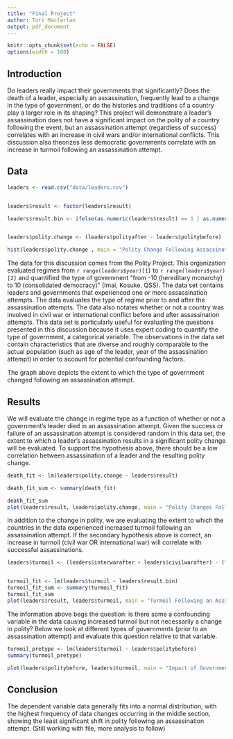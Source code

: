 ```yaml
---
title: "Final Project"
author: Tori Macfarlan
output: pdf_document
---
```


```r
knitr::opts_chunk$set(echo = FALSE)
options(width = 100)
```

## Introduction

Do leaders really impact their governments that significantly? Does the death of a leader, especially an assassination, frequently lead to a change in the type of government, or do the histories and traditions of a country play a larger role in its shaping? This project will demonstrate a leader's assassination does not have a significant impact on the polity of a country following the event, but an assassination attempt (regardless of success) correlates with an increase in civil wars and/or international conflicts. This discussion also theorizes less democratic governments correlate with an increase in turmoil following an assassination attempt.  

## Data
```r
leaders <- read.csv("data/leaders.csv")


leaders$result <- factor(leaders$result)

leaders$result.bin <- ifelse(as.numeric(leaders$result) == 1 | as.numeric(leaders$result) == 2 | as.numeric(leaders$result) == 3 | as.numeric(leaders$result) == 4, "TRUE" , "FALSE")


leaders$polity.change <- (leaders$polityafter - leaders$politybefore)

hist(leaders$polity.change , main = "Polity Change Following Assassination Attempts" , xlab = "Significance of Polity Change")

```
The data for this discussion comes from the Polity Project. This organization evaluated regimes from `r range(leaders$year)[1] ` to `r range(leaders$year)[2] ` and quantified the type of government "from -10 (hereditary monarchy) to 10 (consolidated democracy)" (Imai, Kosuke. QSS). The data set contains leaders and governments that experienced one or more assassination attempts. The data evaluates the type of regime prior to and after the assassination attempts. The data also notates whether or not a country was involved in civil war or international conflict before and after assassination attempts. This data set is particularly useful for evaluating the questions presented in this discussion because it uses expert coding to quantify the type of government, a categorical variable. The observations in the data set contain characteristics that are diverse and roughly comparable to the actual population (such as age of the leader, year of the assassination attempt) in order to account for potential confounding factors.

The graph above depicts the extent to which the type of government changed following an assassination attempt.


## Results

We will evaluate the change in regime type as a function of whether or not a government's leader died in an assassination attempt. Given the success or failure of an assassination attempt is considered random in this data set, the extent to which a leader's assassination results in a significant polity change will be evaluated. To support the hypothesis above, there should be a low correlation between assassination of a leader and the resulting polity change. 



```r

death_fit <- lm(leaders$polity.change ~ leaders$result)

death_fit_sum <- summary(death_fit)

death_fit_sum
plot(leaders$result, leaders$polity.change, main = "Polity Changes Following an Assassination Attempt" , xlab = "Assassination Results" , ylab = "Polity Change")

```

In addition to the change in polity, we are evaluating the extent to which the countries in the data experienced increased turmoil following an assassination attempt. If the secondary hypothesis above is correct, an increase in turmoil (civil war OR international war) will correlate with successful assassinations. 

```r

leaders$turmoil <- (leaders$interwarafter + leaders$civilwarafter) - (leaders$interwarbefore + leaders$civilwarbefore)


turmoil_fit <- lm(leaders$turmoil ~ leaders$result.bin)
turmoil_fit_sum <- summary(turmoil_fit)
turmoil_fit_sum
plot(leaders$result, leaders$turmoil, main = "Turmoil Following an Assassination Attempt" , xlab = "Assassination Results" , ylab = "Turmoil Change")

```



The information above begs the question: is there some a confounding variable in the data causing increased turmoil but not necessarily a change in polity? Below we look at different types of governments (prior to an assassination attempt) and evaluate this question relative to that variable. 

```r

turmoil_pretype <- lm(leaders$turmoil ~ leaders$politybefore)
summary(turmoil_pretype)

plot(leaders$politybefore, leaders$turmoil, main = "Impact of Government Type on Turmoil" , xlab = "Type of Government" , ylab =  "Change in Turmoil")


```


## Conclusion
The dependent variable data generally fits into a normal distribution, with the highest frequency of data changes occurring in the middle section, showing the least significant shift in polity following an assassination attempt. (Still working with file, more analysis to follow)


